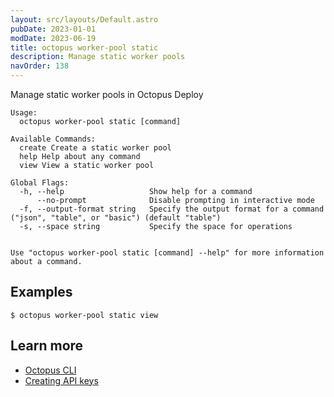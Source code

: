 ```yaml
---
layout: src/layouts/Default.astro
pubDate: 2023-01-01
modDate: 2023-06-19
title: octopus worker-pool static
description: Manage static worker pools
navOrder: 138
---
```


Manage static worker pools in Octopus Deploy

```
Usage:
  octopus worker-pool static [command]

Available Commands:
  create Create a static worker pool
  help Help about any command
  view View a static worker pool

Global Flags:
  -h, --help                   Show help for a command
      --no-prompt              Disable prompting in interactive mode
  -f, --output-format string   Specify the output format for a command ("json", "table", or "basic") (default "table")
  -s, --space string           Specify the space for operations


Use "octopus worker-pool static [command] --help" for more information about a command.
```

## Examples

<SamplesInstance />

```
$ octopus worker-pool static view

```

## Learn more

- [Octopus CLI](/docs/octopus-rest-api/cli)
- [Creating API keys](/docs/octopus-rest-api/how-to-create-an-api-key)